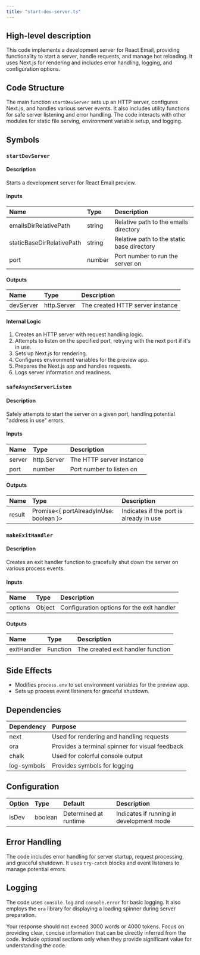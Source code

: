 ```yaml
---
title: "start-dev-server.ts"
---
```


## High-level description
This code implements a development server for React Email, providing functionality to start a server, handle requests, and manage hot reloading. It uses Next.js for rendering and includes error handling, logging, and configuration options.

## Code Structure
The main function `startDevServer` sets up an HTTP server, configures Next.js, and handles various server events. It also includes utility functions for safe server listening and error handling. The code interacts with other modules for static file serving, environment variable setup, and logging.

## Symbols

### `startDevServer`
#### Description
Starts a development server for React Email preview.

#### Inputs
| Name | Type | Description |
|:-----|:-----|:------------|
| emailsDirRelativePath | string | Relative path to the emails directory |
| staticBaseDirRelativePath | string | Relative path to the static base directory |
| port | number | Port number to run the server on |

#### Outputs
| Name | Type | Description |
|:-----|:-----|:------------|
| devServer | http.Server | The created HTTP server instance |

#### Internal Logic
1. Creates an HTTP server with request handling logic.
2. Attempts to listen on the specified port, retrying with the next port if it's in use.
3. Sets up Next.js for rendering.
4. Configures environment variables for the preview app.
5. Prepares the Next.js app and handles requests.
6. Logs server information and readiness.

### `safeAsyncServerListen`
#### Description
Safely attempts to start the server on a given port, handling potential "address in use" errors.

#### Inputs
| Name | Type | Description |
|:-----|:-----|:------------|
| server | http.Server | The HTTP server instance |
| port | number | Port number to listen on |

#### Outputs
| Name | Type | Description |
|:-----|:-----|:------------|
| result | Promise&lt;{ portAlreadyInUse: boolean }&gt; | Indicates if the port is already in use |

### `makeExitHandler`
#### Description
Creates an exit handler function to gracefully shut down the server on various process events.

#### Inputs
| Name | Type | Description |
|:-----|:-----|:------------|
| options | Object | Configuration options for the exit handler |

#### Outputs
| Name | Type | Description |
|:-----|:-----|:------------|
| exitHandler | Function | The created exit handler function |

## Side Effects
- Modifies `process.env` to set environment variables for the preview app.
- Sets up process event listeners for graceful shutdown.

## Dependencies
| Dependency | Purpose |
|:-----------|:--------|
| next | Used for rendering and handling requests |
| ora | Provides a terminal spinner for visual feedback |
| chalk | Used for colorful console output |
| log-symbols | Provides symbols for logging |

## Configuration
| Option | Type | Default | Description |
|:-------|:-----|:--------|:------------|
| isDev | boolean | Determined at runtime | Indicates if running in development mode |

## Error Handling
The code includes error handling for server startup, request processing, and graceful shutdown. It uses `try-catch` blocks and event listeners to manage potential errors.

## Logging
The code uses `console.log` and `console.error` for basic logging. It also employs the `ora` library for displaying a loading spinner during server preparation.

Your response should not exceed 3000 words or 4000 tokens. Focus on providing clear, concise information that can be directly inferred from the code. Include optional sections only when they provide significant value for understanding the code.